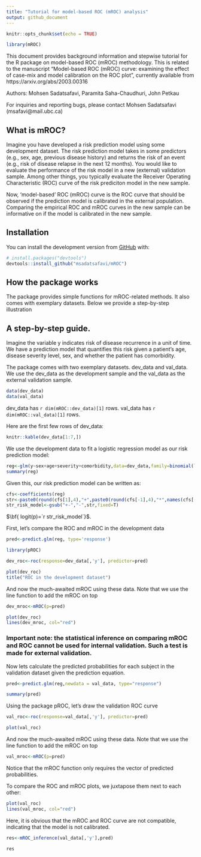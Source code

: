 ```yaml
---
title: "Tutorial for model-based ROC (mROC) analysis"
output: github_document
---
```



```r
knitr::opts_chunk$set(echo = TRUE)

library(mROC)
```


This document provides background information and stepwise tutorial for the R package on model-based ROC (mROC) methodology. This is related to the manuscript "Model-based ROC (mROC) curve: examining the effect of case-mix and model calibration on the ROC plot", currently available from https://arxiv.org/abs/2003.00316

Authors: Mohsen Sadatsafavi, Paramita Saha-Chaudhuri, John Petkau

For inquiries and reporting bugs, please contact Mohsen Sadatsafavi (msafavi@mail.ubc.ca)


## What is mROC?

Imagine you have developed a risk prediction model using some development dataset. The risk prediction model takes in some predictors (e.g., sex, age, previous disease history) and returns the risk of an event (e.g., risk of disease relapse in the next 12 months). You would like to evaluate the performance of the risk model in a new (external) validation sample. Among other things, you typically evaluate the Receiver Operating Characteristic (ROC) curve of the risk prediciton model in the new sample.

Now, ‘model-based’ ROC (mROC) curve is the ROC curve that should be observed if the prediction model is calibrated in the external population. Comparing the empirical ROC and mROC curves in the new sample can be informative on if the model is calibrated in the new sample.

## Installation

You can install the development version from [GitHub](https://github.com/) with:

``` r
# install.packages("devtools")
devtools::install_github("msadatsafavi/mROC")
```

## How the package works
The package provides simple functions for mROC-related methods. It also comes with exemplary datasets. Below we provide a step-by-step illustration


## A step-by-step guide.
Imagine the variable y indicates risk of disease recurrence in a unit of time. We have a prediction model that quantifies this risk given a patient's age, disease severity level, sex, and whether the patient has comorbidity. 

The package comes with two exemplary datasets. dev_data and val_data. We use the dev_data as the development sample and the val_data as the external validation sample.


```R
data(dev_data)
data(val_data)

```

dev_data has `r dim(mROC::dev_data)[1]` rows. val_data has `r dim(mROC::val_data)[1]` rows. 

Here are the first few rows of dev_data:

```R
knitr::kable(dev_data[1:7,])
```


We use the development data to fit a logistic regression model as our risk prediction model:


```R
reg<-glm(y~sex+age+severity+comorbidity,data=dev_data,family=binomial(link="logit"))
summary(reg)
```

Given this, our risk prediction model can be written as:

```R
cfs<-coefficients(reg)
str<-paste0(round(cfs[1],4),"+",paste0(round(cfs[-1],4),"*",names(cfs[-1]),collapse="+"))
str_risk_model<-gsub("+-","-",str,fixed=T)
```

$\bf{ logit(p)=`r str_risk_model`}$.


First, let's compare the ROC and mROC in the development data
```R
pred<-predict.glm(reg, type='response')

library(pROC)

dev_roc<-roc(response=dev_data[,'y'], predictor=pred)

plot(dev_roc)
title("ROC in the development dataset")
```

And now the much-awaited mROC using these data. Note that we use the line function to add the mROC on top

```R
dev_mroc<-mROC(p=pred)
```


```R
plot(dev_roc)
lines(dev_mroc, col="red")
```

### Important note: the statistical inference on comparing mROC and ROC cannot be used for internal validation. Such a test is made for external validation.


Now lets calculate the predicted probabilities for each subject in the validation dataset given the prediction equation. 

```R
pred<-predict.glm(reg,newdata = val_data, type="response")

summary(pred)
```


Using the package pROC, let's draw the validation ROC curve

```R

val_roc<-roc(response=val_data[,'y'], predictor=pred)

plot(val_roc)

```


And now the much-awaited mROC using these data. Note that we use the line function to add the mROC on top

```R
val_mroc<-mROC(p=pred)
```

Notice that the mROC function only requires the vector of predicted probabilities. 

To compare the ROC and mROC plots, we juxtapose them next to each other:


```R
plot(val_roc)
lines(val_mroc, col="red")
```

Here, it is obvious that the mROC and ROC curve are not compatible, indicating that the model is not calibrated.

```R
res<-mROC_inference(val_data[,'y'],pred)

res

```

